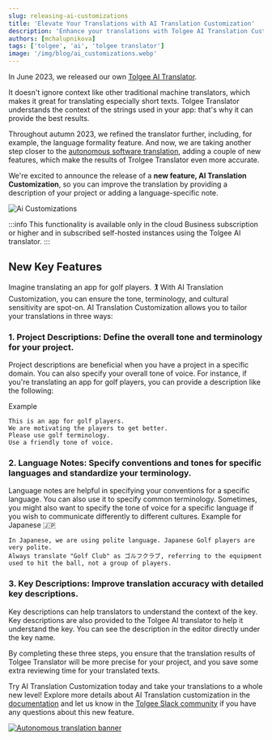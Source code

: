 ```yaml
---
slug: releasing-ai-customizations
title: 'Elevate Your Translations with AI Translation Customization'
description: 'Enhance your translations with Tolgee AI Translation Customization by allowing personalized project descriptions, language notes and key descriptions.'
authors: [mchalupnikova]
tags: ['tolgee', 'ai', 'tolgee translator']
image: '/img/blog/ai_customizations.webp'
---
```


In June 2023, we released our own [Tolgee AI Translator](https://tolgee.io/blog/tolgee-ai-translator).

It doesn't ignore context like other traditional machine translators, which makes it great for translating
especially short texts. Tolgee Translator understands the context of the strings used in your app: that's why
it can provide the best results.

Throughout autumn 2023, we refined the translator further, including, for example, the language formality feature.
And now, we are taking another step closer to the [autonomous software translation](https://tolgee.io/blog/autonomous-localization),
adding a couple of new features, which make the results of Trolgee Translator even more accurate.

We're excited to announce the release of a **new feature, AI Translation Customization**,
so you can improve the translation by providing a description of your project or adding a language-specific note.

![Ai Customizations](/img/blog/ai_customizations.webp)

<!--truncate-->

:::info
This functionality is available only in the cloud Business subscription or higher and in subscribed self-hosted instances using the Tolgee AI translator.
:::

## New Key Features

Imagine translating an app for golf players. 🏌️
With AI Translation Customization, you can ensure the tone, terminology, and cultural sensitivity are spot-on.
AI Translation Customization allows you to tailor your translations in three ways:

### 1. Project Descriptions: Define the overall tone and terminology for your project.

Project descriptions are beneficial when you have a project in a specific domain. You can also specify your overall tone of voice. For instance, if you're translating an app for golf players, you can provide a description like the following:

Example

```
This is an app for golf players.
We are motivating the players to get better.
Please use golf terminology.
Use a friendly tone of voice.
```

### 2. Language Notes: Specify conventions and tones for specific languages and standardize your terminology.

Language notes are helpful in specifying your conventions for a specific language. You can also use it to specify common terminology.
Sometimes, you might also want to specify the tone of voice for a specific language if you wish to communicate differently to different cultures.
Example for Japanese 🇯🇵

```
In Japanese, we are using polite language. Japanese Golf players are very polite.
Always translate "Golf Club" as ゴルフクラブ, referring to the equipment used to hit the ball, not a group of players.
```

### 3. Key Descriptions: Improve translation accuracy with detailed key descriptions.

Key descriptions can help translators to understand the context of the key. Key descriptions are also provided to the Tolgee AI translator to help it understand the key.
You can see the description in the editor directly under the key name.

By completing these three steps, you ensure that the translation results of Tolgee Translator
will be more precise for your project, and you save some extra reviewing time for your translated texts.

Try AI Translation Customization today and take your translations to a whole new level!
Explore more details about AI Translation customization in the [documentation](/platform/projects_and_organizations/ai-translation-customization)
and let us know in the [Tolgee Slack community](https://Tolg.ee/slack) if you have any questions about this new feature.

[![Autonomous translation banner](/img/blog/blog-banners/banner-autonomous.webp)](https://app.tolgee.io/sign_up)
